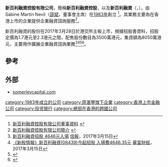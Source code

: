 '''新百利融資控股有限公司'''，簡稱'''新百利融資控股'''，以及'''新百利融資'''（'''{{lang-en|Somerley Capital Holdings Limited}}'''，{{hkex|8439}}），由Sabine Martin Nevil（[[邵斌|邵斌]]，董事會主席）在[[1983年|1983年]]創立 <ref>[http://www.somerleycapital.com/index.php/zh_hant/people-2/ 新百利融資控股有限公司董事資料] {{webarchive|url=https://web.archive.org/web/20170316205416/http://www.somerleycapital.com/index.php/zh_hant/people-2/ |date=2017-03-16 }}</ref>。其業務主要為在香港上市的企業提供企業融資諮詢服務<ref>[http://www.somerleycapital.com/index.php/zh_hant/about-us-1/ 新百利融資控股有限公司簡介] {{webarchive|url=https://web.archive.org/web/20170316205315/http://www.somerleycapital.com/index.php/zh_hant/about-us-1/ |date=2017-03-16 }}</ref>。

新百利融資的股份在2017年3月28日於港交所主板上市，根據招股書資料，招股定價為1.7港元至2.3港元之間，配售股份數目為3500萬港元，集資額為8050萬港元，主要用作擴展企業融資諮詢業務<ref>[http://www2.hkej.com/instantnews/stock/article/1513436/%E3%80%90%E6%96%B0%E8%82%A1%E8%BF%BD%E8%B9%A4%E3%80%91%E6%96%B0%E7%99%BE%E5%88%A9%E8%9E%8D%E8%B3%87%E6%8B%9B%E8%82%A1+4646%E5%85%83%E5%85%A5%E5%A0%B4 新百利融資招股 4646元入場] {{Wayback|url=http://www2.hkej.com/instantnews/stock/article/1513436/%E3%80%90%E6%96%B0%E8%82%A1%E8%BF%BD%E8%B9%A4%E3%80%91%E6%96%B0%E7%99%BE%E5%88%A9%E8%9E%8D%E8%B3%87%E6%8B%9B%E8%82%A1+4646%E5%85%83%E5%85%A5%E5%A0%B4 |date=20170317175438 }}[[信報|信報]]，2017年3月15日</ref><ref>[https://www.quamnet.com/newscontent.action?articleId=5111730 《新股情報》新百利融資(08439)今起招股 入場費4646.35元 ] {{Wayback|url=https://www.quamnet.com/newscontent.action?articleId=5111730 |date=20170429083012 }}[[華富財經|華富財經]]，2017年3月15日</ref><ref>{{Cite web |url=http://gem.ednews.hk/listedco/listconews/GEM/2017/0315/GLN20170315022_C.pdf |title=新百利融資控股有限公司招股資料 |access-date=2017-03-15 |archive-url=https://web.archive.org/web/20170316233019/http://gem.ednews.hk/listedco/listconews/GEM/2017/0315/GLN20170315022_C.pdf |archive-date=2017-03-16 |dead-url=yes }}</ref><ref>{{Cite web |url=http://gem.ednews.hk/listedco/listconews/GEM/2017/0315/GLN20170315020_C.pdf |title=新百利融資控股有限公司招股通告 |access-date=2017-03-15 |archive-url=https://web.archive.org/web/20170316223359/http://gem.ednews.hk/listedco/listconews/GEM/2017/0315/GLN20170315020_C.pdf |archive-date=2017-03-16 |dead-url=yes }}</ref>。

==參考==
{{reflist}}

==外部==
*[http://www.somerleycapital.com/ somerleycapital.com] {{Wayback|url=http://www.somerleycapital.com/ |date=20160807070601 }}

{{汇丰集团}}
[[category:1983年成立的公司|category:1983年成立的公司]]
[[category:原滙豐旗下企業|category:原滙豐旗下企業]]
[[category:香港上市金融公司|category:香港上市金融公司]]
[[category:投资银行|category:投资银行]]
[[category:總部在香港的跨國公司|category:總部在香港的跨國公司]]